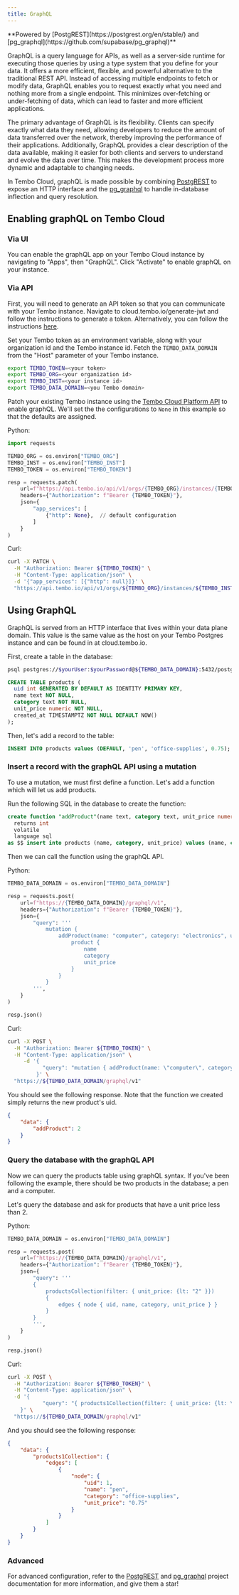 ```yaml
---
title: GraphQL
---
```



<Callout variant='info'>
	**Powered by [PostgREST](https://postgrest.org/en/stable/) and
	[pg_graphql](https://github.com/supabase/pg_graphql)**
</Callout>

GraphQL is a query language for APIs, as well as a server-side runtime for executing those queries by using a type system that you define for your data. It offers a more efficient, flexible, and powerful alternative to the traditional REST API. Instead of accessing multiple endpoints to fetch or modify data, GraphQL enables you to request exactly what you need and nothing more from a single endpoint. This minimizes over-fetching or under-fetching of data, which can lead to faster and more efficient applications.

The primary advantage of GraphQL is its flexibility. Clients can specify exactly what data they need, allowing developers to reduce the amount of data transferred over the network, thereby improving the performance of their applications. Additionally, GraphQL provides a clear description of the data available, making it easier for both clients and servers to understand and evolve the data over time. This makes the development process more dynamic and adaptable to changing needs.

In Tembo Cloud, graphQL is made possible by combining [PostgREST](https://postgrest.org/en/stable/) to expose an HTTP interface and the [pg_graphql](https://github.com/supabase/pg_graphql) to handle in-database inflection and query resolution.

## Enabling graphQL on Tembo Cloud

### Via UI

You can enable the graphQL app on your Tembo Cloud instance by navigating to "Apps", then "GraphQL". Click "Activate" to enable graphQL on your instance.

### Via API

First, you will need to generate an API token so that you can communicate with your Tembo instance. Navigate to cloud.tembo.io/generate-jwt and follow the instructions to generate a token. Alternatively, you can follow the instructions [here](https://tembo.io/docs/tembo-cloud/security-and-authentication/api-authentication).

Set your Tembo token as an environment variable, along with your organization id and the Tembo instance id. Fetch the `TEMBO_DATA_DOMAIN` from the "Host" parameter of your Tembo instance.

```bash
export TEMBO_TOKEN=<your token>
export TEMBO_ORG=<your organization id>
export TEMBO_INST=<your instance id>
export TEMBO_DATA_DOMAIN=<you Tembo domain>
```

Patch your existing Tembo instance using the [Tembo Cloud Platform API](https://tembo.io/docs/tembo-cloud/openapi) to enable graphQL. We'll set the the configurations to `None` in this example so that the defaults are assigned.

Python:

```py
import requests

TEMBO_ORG = os.environ["TEMBO_ORG"]
TEMBO_INST = os.environ["TEMBO_INST"]
TEMBO_TOKEN = os.environ["TEMBO_TOKEN"]

resp = requests.patch(
    url=f"https://api.tembo.io/api/v1/orgs/{TEMBO_ORG}/instances/{TEMBO_INST}",
    headers={"Authorization": f"Bearer {TEMBO_TOKEN}"},
    json={
        "app_services": [
            {"http": None},  // default configuration
        ]
    }
)
```

Curl:

```bash
curl -X PATCH \
  -H "Authorization: Bearer ${TEMBO_TOKEN}" \
  -H "Content-Type: application/json" \
  -d '{"app_services": [{"http": null}]}' \
  "https://api.tembo.io/api/v1/orgs/${TEMBO_ORG}/instances/${TEMBO_INST}"
```

## Using GraphQL

GraphQL is served from an HTTP interface that lives within your data plane domain. This value is the same value as the host on your Tembo Postgres instance and can be found in at cloud.tembo.io.

First, create a table in the database:

```bash
psql postgres://$yourUser:$yourPassword@${TEMBO_DATA_DOMAIN}:5432/postgres
```

```sql
CREATE TABLE products (
  uid int GENERATED BY DEFAULT AS IDENTITY PRIMARY KEY,
  name text NOT NULL,
  category text NOT NULL,
  unit_price numeric NOT NULL,
  created_at TIMESTAMPTZ NOT NULL DEFAULT NOW()
);
```

Then, let's add a record to the table:

```sql
INSERT INTO products values (DEFAULT, 'pen', 'office-supplies', 0.75);
```

### Insert a record with the graphQL API using a mutation

To use a mutation, we must first define a function. Let's add a function which will let us add products.

Run the following SQL in the database to create the function:

```sql
create function "addProduct"(name text, category text, unit_price numeric)
  returns int
  volatile
  language sql
as $$ insert into products (name, category, unit_price) values (name, category, unit_price) returning uid; $$;
```

Then we can call the function using the graphQL API.

Python:

```py
TEMBO_DATA_DOMAIN = os.environ["TEMBO_DATA_DOMAIN"]

resp = requests.post(
    url=f"https://{TEMBO_DATA_DOMAIN}/graphql/v1",
    headers={"Authorization": f"Bearer {TEMBO_TOKEN}"},
    json={
        "query": '''
            mutation {
                addProduct(name: "computer", category: "electronics", unit_price: "999.99") {
                    product {
                        name
                        category
                        unit_price
                    }
                }
            }
        ''',
    }
)

resp.json()
```

Curl:

```bash
curl -X POST \
  -H "Authorization: Bearer ${TEMBO_TOKEN}" \
  -H "Content-Type: application/json" \
     -d '{
           "query": "mutation { addProduct(name: \"computer\", category: \"electronics\", unit_price: \"999.99\") { product { name, category, unit_price } } }"
         }' \
  "https://${TEMBO_DATA_DOMAIN/graphql/v1"
```

You should see the following response. Note that the function we created simply returns the new product's uid.

```json
{
	"data": {
		"addProduct": 2
	}
}
```

### Query the database with the graphQL API

Now we can query the products table using graphQL syntax.
If you've been following the example, there should be two products in the database; a pen and a computer.

Let's query the database and ask for products that have a unit price less than 2.

Python:

```py
TEMBO_DATA_DOMAIN = os.environ["TEMBO_DATA_DOMAIN"]

resp = requests.post(
    url=f"https://{TEMBO_DATA_DOMAIN}/graphql/v1",
    headers={"Authorization": f"Bearer {TEMBO_TOKEN}"},
    json={
        "query": '''
        {
            productsCollection(filter: { unit_price: {lt: "2" }})
            {
                edges { node { uid, name, category, unit_price } }
            }
        }
        ''',
    }
)

resp.json()
```

Curl:

```bash
curl -X POST \
  -H "Authorization: Bearer ${TEMBO_TOKEN}" \
  -H "Content-Type: application/json" \
  -d '{
           "query": "{ products1Collection(filter: { unit_price: {lt: \"2\" }}) { edges { node { uid, name, category, unit_price } } } }"
    }' \
  "https://${TEMBO_DATA_DOMAIN/graphql/v1"
```

And you should see the following response:

```json
{
	"data": {
		"products1Collection": {
			"edges": [
				{
					"node": {
						"uid": 1,
						"name": "pen",
						"category": "office-supplies",
						"unit_price": "0.75"
					}
				}
			]
		}
	}
}
```

### Advanced

For advanced configuration, refer to the [PostgREST](https://postgrest.org/en/stable/) and [pg_graphql](https://supabase.github.io/pg_graphql/api/) project documentation for more information, and give them a star!
